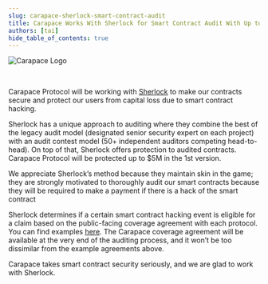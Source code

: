 ```yaml
---
slug: carapace-sherlock-smart-contract-audit
title: Carapace Works With Sherlock for Smart Contract Audit With Up to $5M Protection
authors: [tai]
hide_table_of_contents: true
---
```



![Carapace Logo](./sherlock.webp)

<br/>

Carapace Protocol will be working with [Sherlock](https://sherlock.xyz/) to make our contracts secure and protect our users from capital loss due to smart contract hacking.

Sherlock has a unique approach to auditing where they combine the best of the legacy audit model (designated senior security expert on each project) with an audit contest model (50+ independent auditors competing head-to-head). On top of that, Sherlock offers protection to audited contracts. Carapace Protocol will be protected up to $5M in the 1st version.

We appreciate Sherlock’s method because they maintain skin in the game; they are strongly motivated to thoroughly audit our smart contracts because they will be required to make a payment if there is a hack of the smart contract

Sherlock determines if a certain smart contract hacking event is eligible for a claim based on the public-facing coverage agreement with each protocol. You can find examples [here](https://github.com/sherlock-protocol/sherlock-reports/tree/main/coverage-agreements). The Carapace coverage agreement will be available at the very end of the auditing process, and it won’t be too dissimilar from the example agreements above.

Carapace takes smart contract security seriously, and we are glad to work with Sherlock.